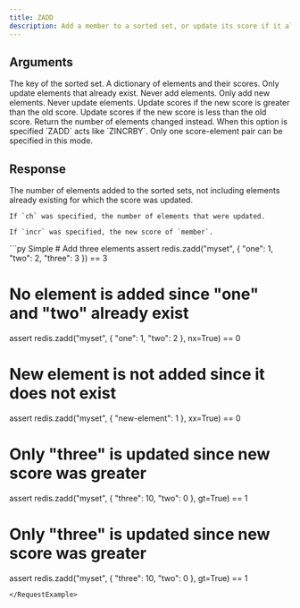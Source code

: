 ```yaml
---
title: ZADD
description: Add a member to a sorted set, or update its score if it already exists.
---
```



## Arguments 

<ParamField body="key" type="str" required>
  The key of the sorted set.
</ParamField>
<ParamField body="scores" type="Dict[str, float]" required>
  A dictionary of elements and their scores.
</ParamField>

<ParamField body="xx" type="bool">
    Only update elements that already exist. Never add elements.
</ParamField>
<ParamField body="xx" type="bool">
    Only add new elements. Never update elements.
</ParamField>
<ParamField body="gt" type="bool">
    Update scores if the new score is greater than the old score.
</ParamField>
<ParamField body="lt" type="bool">
    Update scores if the new score is less than the old score.
</ParamField>
<ParamField body="ch" type="bool">
    Return the number of elements changed instead.
</ParamField>
<ParamField body="incr" type="bool">
    When this option is specified `ZADD` acts like `ZINCRBY`. Only one score-element pair can be specified in this mode.
</ParamField>

## Response

<ResponseField type="int"  required>
    The number of elements added to the sorted sets, not including elements already existing for which the score was updated.

    If `ch` was specified, the number of elements that were updated.

    If `incr` was specified, the new score of `member`.
</ResponseField>

<RequestExample>
```py Simple
# Add three elements
assert redis.zadd("myset", {
    "one": 1,
    "two": 2,
    "three": 3
}) == 3

# No element is added since "one" and "two" already exist
assert redis.zadd("myset", {
    "one": 1,
    "two": 2
}, nx=True) == 0

# New element is not added since it does not exist
assert redis.zadd("myset", {
    "new-element": 1
}, xx=True) == 0

# Only "three" is updated since new score was greater
assert redis.zadd("myset", {
    "three": 10, "two": 0
}, gt=True) == 1

# Only "three" is updated since new score was greater
assert redis.zadd("myset", {
    "three": 10,
    "two": 0
}, gt=True) == 1
```
</RequestExample>
